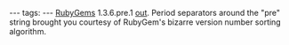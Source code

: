 ---
tags:
---
[[RubyGems]] 1.3.6.pre.1 [http://rubyforge.org/pipermail/rubygems-developers/2010-February/005212.html out]. Period separators around the "pre" string brought you courtesy of RubyGem's bizarre version number sorting algorithm.
